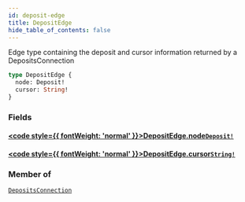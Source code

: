 ```yaml
---
id: deposit-edge
title: DepositEdge
hide_table_of_contents: false
---
```








Edge type containing the deposit and cursor information returned by a DepositsConnection

```graphql
type DepositEdge {
  node: Deposit!
  cursor: String!
}
```


### Fields

#### [<code style={{ fontWeight: 'normal' }}>DepositEdge.<b>node</b></code>](#)<Bullet />[`Deposit!`](/mainnet/api/graphql/objects/deposit) <Badge class="secondary" text="non-null"/> <Badge class="secondary" text="object"/>
> 
> 

#### [<code style={{ fontWeight: 'normal' }}>DepositEdge.<b>cursor</b></code>](#)<Bullet />[`String!`](/mainnet/api/graphql/scalars/string) <Badge class="secondary" text="non-null"/> <Badge class="secondary" text="scalar"/>
> 
> 



### Member of

[`DepositsConnection`](/mainnet/api/graphql/objects/deposits-connection)  <Badge class="secondary" text="object"/>



